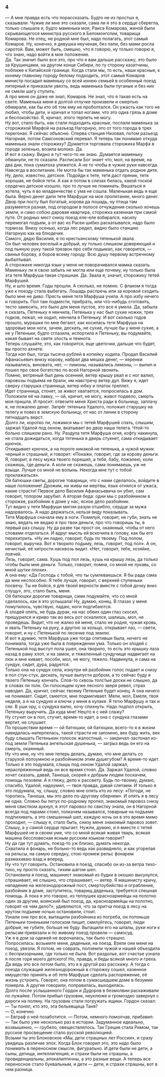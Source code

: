 ### 4 {-}

— А мне правда есть что порассказать. Будто не из простых я, сказывали. Чужие ли мне это сказали, сама ли я это в сердце сберегла, только слышала я, будто маменька моя, Раиса Комарова, женой были скрывающегося министра русского в Беломонголии, товарища Комарова. Не отец, не родной мне был, надо полагать, этот самый Комаров. Ну, конечно, я девушка неученая, без папи, без мами росла сиротой. Вам, может быть, смешно, что я говорю, ну только говорю я, что знаю, надо войти в мое положение.<br/> Да. Так значит было все это, про что я вам дальше расскажу, это было за Крушинцами, на другом конце Сибири, по ту сторону казатчины, поближе к Китайской границе. Когда стали мы, то есть, наши красные, к ихнему главному городу белому подходить, этот самый Комаров министр посадил маменьку со всей ихнею семьей в особенный поезд литерный и приказали увезть, ведь маменька были пуганые и без них не смели шагу ступить.<br/> А про меня он даже не знал, Комаров. Не знал, что я такая есть на свете. Маменька меня в долгой отлучке произвели и смертью обмирали, как бы кто об том ему не проболтался. Он ужасть как того не любил, чтобы дети, и кричал и топал ногами, что это одна грязь в доме и беспокойство. Я, кричал, этого терпеть не могу.<br/> Ну вот, стало быть, как стали подходить красные, послали маменька за сторожихой Марфой на разъезд Нагорную, это от того города в трех перегонах. Я сейчас объясню. Сперва станция Низовая, потом разъезд Нагорная, потом Самсоновский перевал. Я теперь так понимаю откуда маменька знали сторожиху? Думается торговала сторожиха Марфа в городе зеленью, возила молоко. Да.<br/> И вот я скажу. Видно я тут чего-то не знаю. Думается маменьку обманули, не то сказали. Расписали Бог знает что, мол, на время, на два дни, пока суматоха уляжется. А не то чтобы в чужие руки навсегда. Навсегда в воспитание. Не могла бы так маменька отдать родное дитя.<br/> Ну, дело, известно, детское. Подойди к тете, тетя даст пряник, тетя хорошая, не бойся тети. А как я потом в слезах билась, какой тоской сердечко детское изошло, про то лучше не поминать. Вешаться я хотела, чуть я во младенчестве с ума не сошла. Маленькая ведь я еще была. Верно денег дали тете Марфуше на мое пропитание, много денег.<br/> Двор при посту был богатый, корова да лошадь, ну птица там разумеется разная, под огородом в полосе отчуждения сколько хочешь земли, и само собою даровая квартира, сторожка казенная при самой путе. От родных мест снизу поезд еле-еле взбирался, насилу перемогал подъем, а от вас из Расеи шибко раскатывался, надо было тормоза. Внизу осенью, когда лес редел, видно было станцию Нагорную как на блюдечке.<br/> Самого, дядю Василия, я по крестьянскому тятенькой звала.<br/> Он был человек веселый и добрый, ну только слишком доверяющий и под пьяную руку такой трезвон про себя подымал, как говорится, — свинья борову, а боров всему городу. Всю душу первому встречному выбалтывал.<br/> А сторожихе никогда язык у меня не поворачивался мамка сказать. Маменьку ли я свою забыть не могла или еще почему, ну только была эта тетя Марфуша такая страшная. Да. Звала я, значит, сторожиху тетей Марфушей.<br/> Ну, и шло время. Годы прошли. А сколько, не помню. С флаком я тогда уже к поезду стала выбегать. Лошадь распречь или за коровой сходить было мне не диво. Прясть меня тетя Марфуша учила. А про избу нечего и говорить. Пол там подмести, прибрать, или что-нибудь сготовить, тесто замесить, это было для меня пустое, это все я умела. Да, забыла я сказать, Петеньку я нянчила, Петенька у нас был сухие ножки, трех годков, лежал, не ходил, нянчила я Петеньку. И вот сколько годов прошло, мурашки по мне бегают, как косилась тетя Марфуша на здоровые мои ноги, зачем, дескать, не сухие, лучше бы у меня сухие, а не у Петеньки, будто сглазила, испортила я Петеньку, вы подумайте, какая бывает на свете злость и темнота.<br/> Теперь слушайте, это, как говорится, еще цветочки, дальше что будет, вы просто ахнете.<br/> Тогда нэп был, тогда тысяча рублей в копейку ходила. Продал Василий Афанасьевич внизу корову, набрал два мешка денег, — керенки назывались, виновата, нет, — лимоны, назывались лимоны, — выпил и пошел про свое богатство по всей Нагорной звонить.<br/> Помню, ветреный был день осенний, ветер крышу рвал и с ног валил, паровозы подъема не брали, им навстречу ветер дул. Вижу я, идет сверху старушка странница, ветер юбку и платок треплет.<br/> Идет странница, стонет, за живот хватается, попросилась в дом. Положили её на лавку, — ой, кричит, не могу, живот подвело, смерть моя пришла. И просит: отвезите меня Христа ради в больницу, заплачу я, не пожалею денег. Запрёг тятенька Удалого, положил старушку на телегу и повез в земскую больницу, от нас от линии в сторону пятнадцать верст.<br/> Долго ли, коротко ли, ложимся мы с тетей Марфушей спать, слышим, заржал Удалой под окном, вкатывает во двор наша телега. Чтой-то больно слишком рано. Ну. Раздула тетя Марфуша огня, кофту накинула, не стала дожидаться, когда тятенька в дверь стукнет, сама откидывает крючок.<br/> Откидывает крючок, а на пороге никакой не тятенька, а чужой мужик черный и страшный, и говорит: «Покажи, говорит, где за корову деньги. Я, говорит, в лесу мужа твоего порешил, а тебя, бабу, пожалею, коли скажешь, где деньги. А коли не скажешь, сама понимаешь, уж не взыщи. Лучше со мной не волынь. Некогда мне тут с тобой проклажаться».<br/> Ой батюшки светы, дорогие товарищи, что с нами сделалось, войдите в наше положение! Дрожим, ни живы ни мертвы, язык отнялся от ужаса, какие страсти! Первое дело Василия Афанасьевича он убил, сам говорит, топором зарубил. А вторая беда: одни мы с разбойником в сторожке, разбойник в доме у нас, ясное дело разбойник.<br/> Тут видно у тети Марфуши мигом разум отшибло, сердце за мужа надорвалось. А надо держаться, нельзя виду показывать.<br/> Тетя Марфуша сначала ему в ноги. Помилуй, говорит, не губи, знать не знаю, ведать не ведаю я про твои деньги, про что говоришь ты, в первый раз слышу. Ну да разве так прост он, окаянный, чтобы от него словами отделаться. И вдруг мысль ей вскочила в голову, как бы его перехитрить. «Ну ин ладно, говорит, будь по твоему. Под полом, говорит, выручка. Вот я творило подыму, лезь, говорит, под пол». А он, нечистый, её хитрости насквозь видит. «Нет, говорит, тебе, хозяйке, ловчей.<br/> Лезь, говорит, сама. Хушь под пол лезь, хушь на крышу лезь, да только чтобы были мне деньги. Только, говорит, помни, со мной не лукавь, со мной шутки плохи».<br/> А она ему: «Да Господь с тобой, что ты сумлеваешься. Я бы рада сама да мне неспособно. Я тебе лучше, говорит, с верхней ступеньки посвечу. Ты не бойся, я для твоей верности вместе с тобой дочку вниз спущу», это, стало быть, меня.<br/> Ой батюшки дорогие товарищи, сами подумайте, что со мной сделалось, как я это услышала! Ну, думаю, конец. В глазах у меня помутилось, чувствую, падаю, ноги подгибаются.<br/> А злодей опять, не будь дурак, на нас обеих один глаз скосил, прищурился и криво так во весь рот оскалился, шалишь, мол, не проведешь. Видит, что не жалко ей меня, стало не родня, чужая кровь, и хвать Петеньку на руку, а другою за кольцо, открывает лаз, — свети, говорит, и ну с Петенькой по лесенке под землю.<br/> И вот я думаю, тетя Марфуша уже тогда спятивши была, ничего не понимала, тогда уже была в повреждении ума. Только он злодей с Петенькой под выступ пола ушел, она творило, то есть это крышку лаза назад в раму хлоп, и на замок, и тяжеленный сундучище надвигает на люк и мне кивает, пособи, мол, не могу, тяжело. Надвинула, и сама на сундук, сидит, дура, радуется.<br/> Только она на сундук села, изнутри ей разбойник голос подает и снизу в пол стук-стук, дескать, лучше выпусти добром, а то сейчас буду я твоего Петеньку кончать. Слов-то сквозь толстые доски не слышно, да в словах ли толк. Он голосищем хуже лесного зверя ревел, страх наводил. Да, кричит, сейчас твоему Петеньке будет конец. А она ничего не понимает. Сидит, смеется, мне подмигивает. Мели, мол, Емеля, твоя неделя, а я на сундуке и ключи у меня в кулаке. Я тетю Марфушу и так и сяк. В уши ору, с сундука валю, хочу спихнуть. Надо подпол открыть, Петеньку выручить. Да куда мне! Нешто я с ней слажу?<br/> Ну стучит он в пол, стучит, время-то идет, а она с сундука глазами вертит, не слушает.<br/> По прошествии время — ой батюшки, ой батюшки, всего-то я в жизни навидалась-натерпелась, такой страсти не запомню, век буду жить, век буду слышать Петенькин голосок жалостный, — закричал-застонал из-под земли Петенька ангельская душенька, — загрыз ведь он его на смерть, окаянный.<br/> Ну что мне, ну что мне теперь делать, думаю, что мне делать со старухой полоумною и разбойником этим душегубом? А время-то идет. Только я это подумала, слышь под окном Удалой заржал, нераспряженный ведь он все время стоял. Да. Заржал Удалой, словно хочет сказать, давай, Танюша, скорей к добрым людям поскачем, помощь позовем. А я гляжу, дело к рассвету. Будь по-твоему, думаю, спасибо, Удалой, надоумил, — твоя правда, давай слетаем. И только я это подумала, чу, слышу, словно мне опять кто из лесу: «Погоди, не торопись, Танюша, мы это дело по-другому обернем». И опять я в лесу не одна. Словно бы петух по-родному пропел, знакомый паровоз снизу меня свистком аукнул, я этот паровоз по свистку знала, он в Нагорной всегда под парами стоял, толкачем назывался, товарные на подъеме подпихивать, а это смешанный шел, каждую ночь он в это время мимо проходил, — слышу я, стало быть, снизу меня знакомый паровоз зовет. Слышу, а у самой сердце прыгает. Нужли, думаю, и я вместе с тетей Марфушей не в своем уме, что со мной всякая живая тварь, всякая машина бессловесная ясным русским языком говорит?<br/> Ну да где тут думать, поезд-то уж близко, думать некогда.<br/> Схватила я фонарь, не больно-то ведь как развиднело, и как угорелая на рельсы, на самую середку, стою промеж рельс фонарем размахиваю взад и вперед.<br/> Ну что тут говорить. Остановила я поезд, спасибо он из-за ветра тихо-тихо, ну просто сказать, тихим шагом шел.<br/> Остановила я поезд, машинист знакомый из будки в окошко высунулся, спрашивает, не слышно, что спрашивает, — ветер. Я машинисту кричу, нападение на железнодорожный пост, смертоубийство и ограбление, разбойник в доме, заступитесь, товарищ дяденька, требуется спешная помощь. А пока я это говорю, из теплушек красноармейцы на полотно один за другим, воинский был поезд, да, красноармейцы на полотно, говорят «в чем дело?», удивляются, что за притча поезд в лесу на крутом подъеме ночью остановили, стоит.<br/> Узнали они про все, вытащили разбойника из погреба, он потоньше Петеньки тоненьким голоском пищит, смилуйтесь, говорит, люди добрые, не губите, больше не буду. Вытащили его на шпалы, руки ноги к рельсам привязали и по живому поезд провели — самосуд.<br/> Уж я в дом за одежей не ворочалась, так было страшно.<br/> Попросилась: возьмите меня, дяденьки, на поезд. Взяли они меня на поезд, увезли. Я потом, не соврать, полземли чужой и нашей объездила с беспризорными, где только не была. Вот раздолье, вот счастье узнала я после горя моего детского! Но, правда, и беды всякой много и греха. Да ведь это все потом было, это я в другой раз расскажу. А тогда с поезда служащий железнодорожный в сторожку сошел, казенное имущество принять и об тете Марфуше сделать распоряжение, её жизнь устроить. Говорят, она потом в сумасшедшем доме в безумии померла. А другие говорили, поправилась, выходилась.<br/> Долго после услышанного Гордон и Дудоров в безмолвии расхаживали по лужайке. Потом прибыл грузовик, неуклюже и громоздко завернул с дороги на поляну. На грузовик стали погружать ящики. Гордон сказал:<br/> — Ты понял, кто это, эта бельевщица Таня?<br/> — О, конечно.<br/> — Евграф о ней позаботится. — Потом, немного помолчав, прибавил:<br/> — Так было уже несколько раз в истории. Задуманное идеально, возвышенно, — грубело, овеществлялось. Так Греция стала Римом, так русское просвещение стало русской революцией.<br/> Возьми ты это Блоковское «Мы, дети страшных лет России», и сразу увидишь различие эпох. Когда Блок говорил это, это надо было понимать в переносном смысле, фигурально. И дети были не дети, а сыны, детища, интеллигенция, и страхи были не страшны, а провиденциальны, апокалиптичны, а это разные вещи. А теперь все переносное стало буквальным, и дети — дети, и страхи страшны, вот в чем разница.

